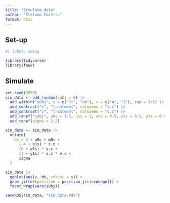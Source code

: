 ```yaml
---
title: "Simulate data"
author: "Stefano Coretta"
format: html
---
```


## Set-up

```r
#| label: setup

library(tidyverse)
library(faux)

```

## Simulate

```r
set.seed(9899)
sim_data <- add_random(subj = 6) |> 
  add_within("subj", s = c("St", "Un"), v = c("A", "I"), rep = 1:5) |> 
  add_contrast("s", "treatment", colnames = "s.c") |> 
  add_contrast("v", "treatment", colnames = "v.c") |> 
  add_ranef("subj", u0s = 1.5, u1s = 2, w0s = 0.5, w1s = 0.5, y1s = 0.5, .cors = 0.3) |> 
  add_ranef(sigma = 2.2)

sim_data <- sim_data |> 
  mutate(
    dv = 3 + u0s + w0s +
      (-4 + u1s) * s.c +
      (6 + w1s) * v.c +  
      (3 + y1s) * s.c * v.c + 
      sigma
  )
```

```r
sim_data |> 
  ggplot(aes(v, dv, colour = s)) +
  geom_jitter(position = position_jitterdodge()) +
  facet_wrap(vars(subj))
```

```r
saveRDS(sim_data, "sim_data.rds")
```
